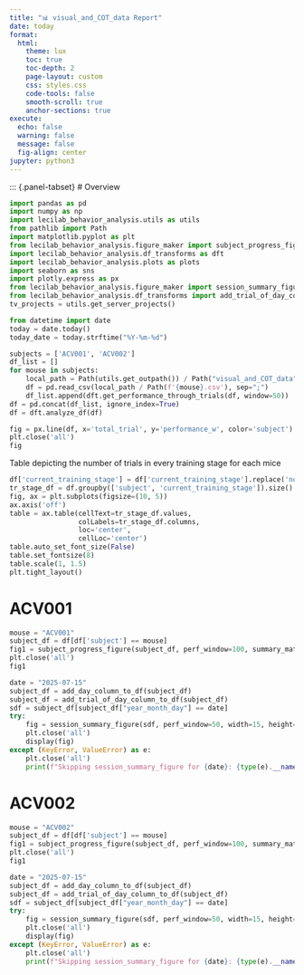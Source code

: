 ```yaml
---
title: "📊 visual_and_COT_data Report"
date: today
format:
  html:
    theme: lux
    toc: true
    toc-depth: 2
    page-layout: custom
    css: styles.css
    code-tools: false
    smooth-scroll: true
    anchor-sections: true
execute:
  echo: false
  warning: false
  message: false
  fig-align: center
jupyter: python3
---
```

::: {.panel-tabset}
# Overview

```python
import pandas as pd
import numpy as np
import lecilab_behavior_analysis.utils as utils
from pathlib import Path
import matplotlib.pyplot as plt
from lecilab_behavior_analysis.figure_maker import subject_progress_figure
import lecilab_behavior_analysis.df_transforms as dft
import lecilab_behavior_analysis.plots as plots
import seaborn as sns
import plotly.express as px
from lecilab_behavior_analysis.figure_maker import session_summary_figure
from lecilab_behavior_analysis.df_transforms import add_trial_of_day_column_to_df, add_day_column_to_df
tv_projects = utils.get_server_projects()

from datetime import date
today = date.today()
today_date = today.strftime("%Y-%m-%d")

subjects = ['ACV001', 'ACV002']
df_list = []
for mouse in subjects:
    local_path = Path(utils.get_outpath()) / Path("visual_and_COT_data") / Path("sessions") / Path(mouse)
    df = pd.read_csv(local_path / Path(f'{mouse}.csv'), sep=";")
    df_list.append(dft.get_performance_through_trials(df, window=50))
df = pd.concat(df_list, ignore_index=True)
df = dft.analyze_df(df)
```

```python
fig = px.line(df, x='total_trial', y='performance_w', color='subject')
plt.close('all')
fig
```

Table depicting the number of trials in every training stage for each mice
```python
df['current_training_stage'] = df['current_training_stage'].replace('not saved', 'Habituation')
tr_stage_df = df.groupby(['subject', 'current_training_stage']).size().unstack(fill_value=0).reset_index()
fig, ax = plt.subplots(figsize=(10, 5))
ax.axis('off')
table = ax.table(cellText=tr_stage_df.values,
                 colLabels=tr_stage_df.columns,
                 loc='center',
                 cellLoc='center')
table.auto_set_font_size(False)
table.set_fontsize(8)
table.scale(1, 1.5)
plt.tight_layout()

```
# ACV001
```python
mouse = "ACV001"
subject_df = df[df['subject'] == mouse]
fig1 = subject_progress_figure(subject_df, perf_window=100, summary_matrix_plot=False)
plt.close('all')
fig1
```
```python
date = "2025-07-15"
subject_df = add_day_column_to_df(subject_df)
subject_df = add_trial_of_day_column_to_df(subject_df)
sdf = subject_df[subject_df["year_month_day"] == date]
try:
    fig = session_summary_figure(sdf, perf_window=50, width=15, height=10)
    plt.close('all')
    display(fig)
except (KeyError, ValueError) as e:
    plt.close('all')
    print(f"Skipping session_summary_figure for {date}: {type(e).__name__} - {e}")
```

# ACV002
```python
mouse = "ACV002"
subject_df = df[df['subject'] == mouse]
fig1 = subject_progress_figure(subject_df, perf_window=100, summary_matrix_plot=False)
plt.close('all')
fig1
```
```python
date = "2025-07-15"
subject_df = add_day_column_to_df(subject_df)
subject_df = add_trial_of_day_column_to_df(subject_df)
sdf = subject_df[subject_df["year_month_day"] == date]
try:
    fig = session_summary_figure(sdf, perf_window=50, width=15, height=10)
    plt.close('all')
    display(fig)
except (KeyError, ValueError) as e:
    plt.close('all')
    print(f"Skipping session_summary_figure for {date}: {type(e).__name__} - {e}")
```
